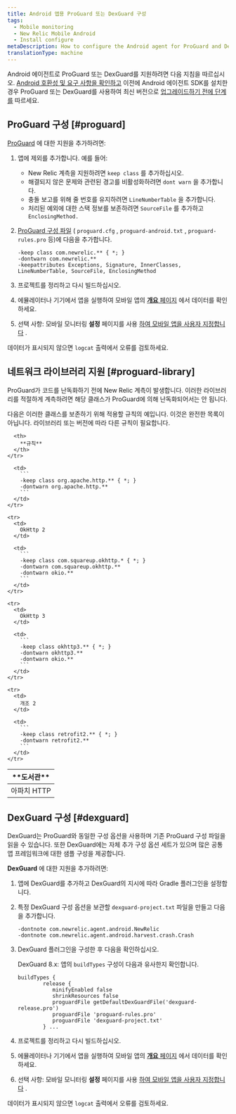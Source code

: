 ```yaml
---
title: Android 앱용 ProGuard 또는 DexGuard 구성
tags:
  - Mobile monitoring
  - New Relic Mobile Android
  - Install configure
metaDescription: How to configure the Android agent for ProGuard and DexGuard
translationType: machine
---
```


Android 에이전트로 ProGuard 또는 DexGuard를 지원하려면 다음 지침을 따르십시오. [Android 호환성 및 요구 사항을 확인하고](/docs/mobile-monitoring/new-relic-mobile-android/get-started/new-relic-android-compatibility-requirements) 이전에 Android 에이전트 SDK를 설치한 경우 ProGuard 또는 DexGuard를 사용하여 최신 버전으로 [업그레이드하기 전에 단계를](/docs/mobile-apps/android-1-upgrade) 따르세요.

## ProGuard 구성 [#proguard]

[ProGuard](http://proguard.sourceforge.net/manual/usage.html) 에 대한 지원을 추가하려면:

1. 앱에 제외를 추가합니다. 예를 들어:

   * New Relic 계측을 지원하려면 `keep class` 를 추가하십시오.
   * 해결되지 않은 문제와 관련된 경고를 비활성화하려면 `dont warn` 을 추가합니다.
   * 충돌 보고를 위해 줄 번호를 유지하려면 `LineNumberTable` 을 추가합니다.
   * 처리된 예외에 대한 스택 정보를 보존하려면 `SourceFile` 를 추가하고 `EnclosingMethod.`

2. [ProGuard 구성 파일](#proguard-library) ( `proguard.cfg` , `proguard-android.txt` , `proguard-rules.pro` 등)에 다음을 추가합니다.

   ```
   -keep class com.newrelic.** { *; }
   -dontwarn com.newrelic.**
   -keepattributes Exceptions, Signature, InnerClasses, LineNumberTable, SourceFile, EnclosingMethod
   ```

3. 프로젝트를 정리하고 다시 빌드하십시오.

4. 에뮬레이터나 기기에서 앱을 실행하여 모바일 앱의 [**개요** 페이지](/docs/mobile-apps/mobile-apps-dashboard) 에서 데이터를 확인하세요.

5. 선택 사항: 모바일 모니터링 **설정** 페이지를 사용 [하여 모바일 앱을 사용자 지정합니다](/docs/mobile-apps/customizing-your-mobile-app-settings) .

데이터가 표시되지 않으면 `logcat` 출력에서 오류를 검토하세요.

<InstallFeedback/>

## 네트워크 라이브러리 지원 [#proguard-library]

ProGuard가 코드를 난독화하기 전에 New Relic 계측이 발생합니다. 이러한 라이브러리를 적절하게 계측하려면 해당 클래스가 ProGuard에 의해 난독화되어서는 안 됩니다.

다음은 이러한 클래스를 보존하기 위해 적용할 규칙의 예입니다. 이것은 완전한 목록이 아닙니다. 라이브러리 또는 버전에 따라 다른 규칙이 필요합니다.

<table>
  <thead>
    <tr>
      <th style={{ width: "200px" }}>
        **도서관**
      </th>

      <th>
        **규칙**
      </th>
    </tr>
  </thead>

  <tbody>
    <tr>
      <td>
        아파치 HTTP
      </td>

      <td>
        ```
        -keep class org.apache.http.** { *; }
        -dontwarn org.apache.http.**
        ```
      </td>
    </tr>

    <tr>
      <td>
        OkHttp 2
      </td>

      <td>
        ```
        -keep class com.squareup.okhttp.* { *; }
        -dontwarn com.squareup.okhttp.**
        -dontwarn okio.**
        ```
      </td>
    </tr>

    <tr>
      <td>
        OkHttp 3
      </td>

      <td>
        ```
        -keep class okhttp3.** { *; }
        -dontwarn okhttp3.**
        -dontwarn okio.**
        ```
      </td>
    </tr>

    <tr>
      <td>
        개조 2
      </td>

      <td>
        ```
        -keep class retrofit2.** { *; }
        -dontwarn retrofit2.**
        ```
      </td>
    </tr>
  </tbody>
</table>

## DexGuard 구성 [#dexguard]

DexGuard는 ProGuard와 동일한 구성 옵션을 사용하며 기존 ProGuard 구성 파일을 읽을 수 있습니다. 또한 DexGuard에는 자체 추가 구성 옵션 세트가 있으며 많은 공통 앱 프레임워크에 대한 샘플 구성을 제공합니다.

**DexGuard** 에 대한 지원을 추가하려면:

1. 앱에 DexGuard를 추가하고 DexGuard의 지시에 따라 Gradle 플러그인을 설정합니다.

2. 특정 DexGuard 구성 옵션을 보관할 `dexguard-project.txt` 파일을 만들고 다음을 추가합니다.

   ```
   -dontnote com.newrelic.agent.android.NewRelic
   -dontnote com.newrelic.agent.android.harvest.crash.Crash
   ```

3. DexGuard 플러그인을 구성한 후 다음을 확인하십시오.

   DexGuard 8.x: 앱의 `buildTypes` 구성이 다음과 유사한지 확인합니다.

   ```
   buildTypes {
           release {
              minifyEnabled false
              shrinkResources false
              proguardFile getDefaultDexGuardFile('dexguard-release.pro')
              proguardFile 'proguard-rules.pro'
              proguardFile 'dexguard-project.txt'
           } ...
   ```

4. 프로젝트를 정리하고 다시 빌드하십시오.

5. 에뮬레이터나 기기에서 앱을 실행하여 모바일 앱의 [**개요** 페이지](/docs/mobile-apps/mobile-apps-dashboard) 에서 데이터를 확인하세요.

6. 선택 사항: 모바일 모니터링 **설정** 페이지를 사용 [하여 모바일 앱을 사용자 지정합니다](/docs/mobile-apps/customizing-your-mobile-app-settings) .

데이터가 표시되지 않으면 `logcat` 출력에서 오류를 검토하세요.